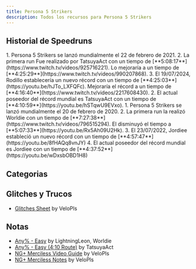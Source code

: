 ```yaml
---
title: Persona 5 Strikers
description: Todos los recursos para Persona 5 Strikers
---
```



<DocsHero 
    content="Persona 5 Strikers es un spin-off de Persona 5 con elementos de juego de la serie Musou."
    srcUrl={cover}
    alt="Persona 5 Strikers Cover"
/>

<LinkCard title="Leaderboards" href="https://www.speedrun.com/p5s" description="Ver más runs en Speedrun.com"/>

## Historial de Speedruns
<Tabs>
    <TabItem label="Any% - Easy - PC">
        <Steps>
            1. Persona 5 Strikers se lanzó mundialmente el 22 de febrero de 2021.
            2. La primera run Fue realizado por TatsuyaAct con un tiempo de [**5:08:17**](https://www.twitch.tv/videos/925716221). Lo mejoraría a un tiempo de [**4:25:29**](https://www.twitch.tv/videos/990207868).
            3. El 19/07/2024, Rodillo establecería un nuevo récord con un tiempo de [**4:25:03**](https://youtu.be/hJTo_LXFQFc). Mejoraría el récord a un tiempo de [**4:16:40**](https://www.twitch.tv/videos/2217608430).
            2. El actual poseedor del récord mundial es TatsuyaAct con un tiempo de [**4:10:59**](https://youtu.be/hSTqwU9EVxo).
        </Steps>
    </TabItem>
    <TabItem label="Any% - Easy - Console">
        <Steps>
            1. Persona 5 Strikers se lanzó mundialmente el 20 de febrero de 2020.
            2. La primera run la realizó Worldie con un tiempo de [**7:27:38**](https://www.twitch.tv/videos/796515294). El disminuyó el tiempo a [**5:07:33**](https://youtu.be/Rx5Ah09U2Hk).
            3. El 23/07/2022, Jordiee estableció un nuevo récord con un tiempo de [**4:57:47**](https://youtu.be/8fHAQq8vnJY)
            4. El actual poseedor del récord mundial es Jordiee con un tiempo de [**4:37:52**](https://youtu.be/wDxsbOBD1H8)
        </Steps>
    </TabItem>
</Tabs>

## Categorias
<CardGrid>
    <Card title="Any%"></Card>
    <Card title="NG+"></Card>
</CardGrid>

## Glitches y Trucos
- [Glitches Sheet](https://docs.google.com/document/d/13J_5e2li2I4PBpq1dfuCVW7IsSUKwrwHGTefDKA1-RQ/edit?usp=sharing) by VeloPls

## Notas
- [Any% - Easy](https://docs.google.com/document/d/1oUctbcrltd4EeY5PmMJPwAouu9Oj1pyx_Cj2qB9oubA/edit?pli=1) by LightningLeon, Worldie
- [Any% - Easy (4:10 Route)](https://docs.google.com/document/d/1PXZAv-VvuOmxFg59WJv5vuEDbvzSYQP9Qz77oT84Cj8/edit?usp=sharing) by TatsuyaAct
- [NG+ Merciless Video Guide](https://www.youtube.com/playlist?list=PL_hUaE030DGkuvJzugVZkE1NJT3tDQg-a) by VeloPls
- [NG+ Merciless Notes](https://docs.google.com/document/d/1RWUXm5j4p1fqAkEL3St-NGKTIb9UnwToW6HUpYrqbvU/edit) by VeloPls
